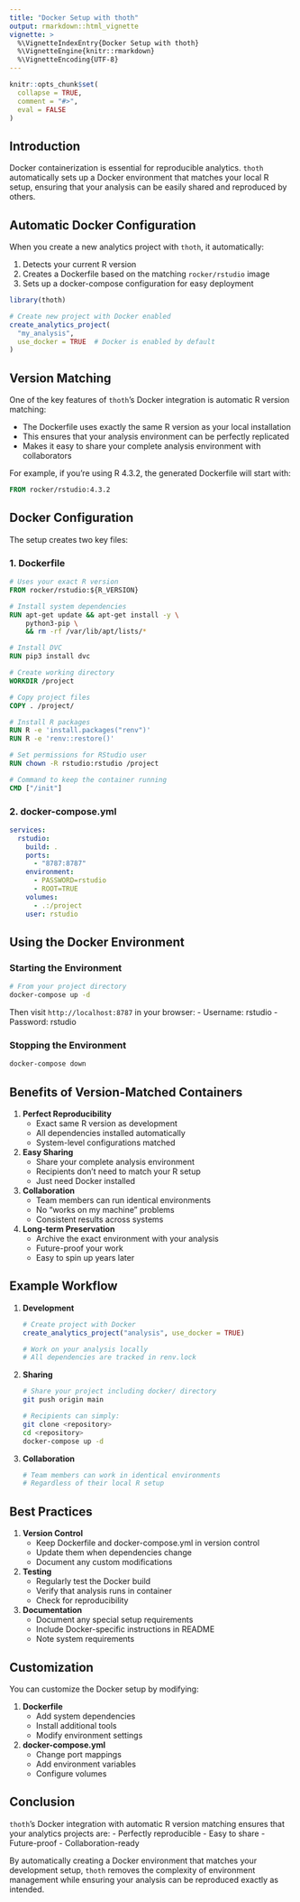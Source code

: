 ```yaml
---
title: "Docker Setup with thoth"
output: rmarkdown::html_vignette
vignette: >
  %\VignetteIndexEntry{Docker Setup with thoth}
  %\VignetteEngine{knitr::rmarkdown}
  %\VignetteEncoding{UTF-8}
---
```


```r
knitr::opts_chunk$set(
  collapse = TRUE,
  comment = "#>",
  eval = FALSE
)
```

## Introduction

Docker containerization is essential for reproducible analytics. `thoth` automatically sets up a Docker environment that matches your local R setup, ensuring that your analysis can be easily shared and reproduced by others.

## Automatic Docker Configuration

When you create a new analytics project with `thoth`, it automatically:

1. Detects your current R version
2. Creates a Dockerfile based on the matching `rocker/rstudio` image
3. Sets up a docker-compose configuration for easy deployment

```r
library(thoth)

# Create new project with Docker enabled
create_analytics_project(
  "my_analysis",
  use_docker = TRUE  # Docker is enabled by default
)
```

## Version Matching

One of the key features of `thoth`'s Docker integration is automatic R version matching:

- The Dockerfile uses exactly the same R version as your local installation
- This ensures that your analysis environment can be perfectly replicated
- Makes it easy to share your complete analysis environment with collaborators

For example, if you're using R 4.3.2, the generated Dockerfile will start with:

```dockerfile
FROM rocker/rstudio:4.3.2
```

## Docker Configuration

The setup creates two key files:

### 1. Dockerfile

```dockerfile
# Uses your exact R version
FROM rocker/rstudio:${R_VERSION}

# Install system dependencies
RUN apt-get update && apt-get install -y \
    python3-pip \
    && rm -rf /var/lib/apt/lists/*

# Install DVC
RUN pip3 install dvc

# Create working directory
WORKDIR /project

# Copy project files
COPY . /project/

# Install R packages
RUN R -e 'install.packages("renv")'
RUN R -e 'renv::restore()'

# Set permissions for RStudio user
RUN chown -R rstudio:rstudio /project

# Command to keep the container running
CMD ["/init"]
```

### 2. docker-compose.yml

```yaml
services:
  rstudio:
    build: .
    ports:
      - "8787:8787"
    environment:
      - PASSWORD=rstudio
      - ROOT=TRUE
    volumes:
      - .:/project
    user: rstudio
```

## Using the Docker Environment

### Starting the Environment

```bash
# From your project directory
docker-compose up -d
```

Then visit `http://localhost:8787` in your browser:
- Username: rstudio
- Password: rstudio

### Stopping the Environment

```bash
docker-compose down
```

## Benefits of Version-Matched Containers

1. **Perfect Reproducibility**
   - Exact same R version as development
   - All dependencies installed automatically
   - System-level configurations matched

2. **Easy Sharing**
   - Share your complete analysis environment
   - Recipients don't need to match your R setup
   - Just need Docker installed

3. **Collaboration**
   - Team members can run identical environments
   - No "works on my machine" problems
   - Consistent results across systems

4. **Long-term Preservation**
   - Archive the exact environment with your analysis
   - Future-proof your work
   - Easy to spin up years later

## Example Workflow

1. **Development**
   ```r
   # Create project with Docker
   create_analytics_project("analysis", use_docker = TRUE)
   
   # Work on your analysis locally
   # All dependencies are tracked in renv.lock
   ```

2. **Sharing**
   ```bash
   # Share your project including docker/ directory
   git push origin main
   
   # Recipients can simply:
   git clone <repository>
   cd <repository>
   docker-compose up -d
   ```

3. **Collaboration**
   ```r
   # Team members can work in identical environments
   # Regardless of their local R setup
   ```

## Best Practices

1. **Version Control**
   - Keep Dockerfile and docker-compose.yml in version control
   - Update them when dependencies change
   - Document any custom modifications

2. **Testing**
   - Regularly test the Docker build
   - Verify that analysis runs in container
   - Check for reproducibility

3. **Documentation**
   - Document any special setup requirements
   - Include Docker-specific instructions in README
   - Note system requirements

## Customization

You can customize the Docker setup by modifying:

1. **Dockerfile**
   - Add system dependencies
   - Install additional tools
   - Modify environment settings

2. **docker-compose.yml**
   - Change port mappings
   - Add environment variables
   - Configure volumes

## Conclusion

`thoth`'s Docker integration with automatic R version matching ensures that your analytics projects are:
- Perfectly reproducible
- Easy to share
- Future-proof
- Collaboration-ready

By automatically creating a Docker environment that matches your development setup, `thoth` removes the complexity of environment management while ensuring your analysis can be reproduced exactly as intended. 